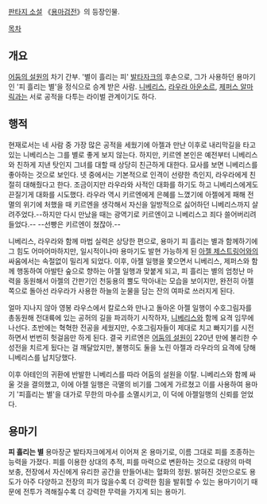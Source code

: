 [[판타지 소설]] 《[[용마검전]]》의 등장인물.

[[목차]]

== 개요 ==
[[어둠의 설원]]의 차기 간부. '별이 흘리는 피' [[발타자크]]의 후손으로, 그가 사용하던 용마기인 '피 흘리는 별'을 정식으로 승계 받은 사람. [[니베리스]], [[라우라 아운소르]], [[제퍼스 알마릭]]과는 서로 공적을 다투는 라이벌 관계이기도 하다.

== 행적 ==
현재로서는 네 사람 중 가장 많은 공적을 세웠기에 아젤과 만난 이후로 내리막길을 타고 있는 니베리스는 그를 별로 좋게 보지 않는다. 하지만, 키르엔 본인은 예전부터 니베리스와 친하게 지낸 탓인지 그녀를 대할 때 상당히 친근하게 대한다. 묘사를 보면 니베리스를 좋아하는 것으로 보인다.
넷 중에서는 기본적으로 인격이 선량한 측인지, 라우라에게 친절히 대해줬다고 한다. 조금이지만 라우라와 사적인 대화를 하기도 하고 니베리스에게도 끈질기게 대화를 시도했다. 라우라 역시 키르엔에게 은혜를 느꼈기에 아젤에게 패해 전멸의 위기에 처했을 때 키르엔을 생각해서 자신을 일방적으로 싫어하던 니베리스까지 살려주었다.--하지만 다시 만났을 때는 광역기로 키르엔이고 니베리스고 죄다 쓸어버리려 들었다.-- --선빵은 키르엔이 쳤잖아.--

니베리스, 라우라와 함께 마법 실력은 상당한 편으로, 용마기 피 흘리는 별과 함께하기에 그 힘도 어마어마하지만, 일시적이나마 용마기도 발현 가능하게 된 [[아젤 제스트링어]]와의 싸움에서는 속절없이 밀리게 되었다. 이후, 아젤 일행을 쫓으면서 니베리스, 제퍼스와 함께 행동하여 아발탄 숲으로 향하는 아젤 일행과 맞붙게 되고, 피 흘리는 별의 엄청난 마력을 동원해서 아젤의 간판기인 천둥용의 뿔도 막아내는 모습을 보이지만, 완전히 아젤 쪽으로 돌아선 라우라가 사용한 하늘의 눈물을 담는 잔의 여파로 쓰러지게 된다.

얼마 지나지 않아 영봉 라우스에서 칼로스와 만나고 돌아온 아젤 일행이 수호그림자를 총동원해 전대륙에 있는 공허의 길을 파괴하기 시작하자, [[니베리스]]와 함께 요격 임무에 나선다. 초반에는 혁혁한 전공을 세웠지만, 수호그림자들이 제대로 치고 빠지기를 시전하면서 번번히 헛걸음만 하게 된다. 결국 키르엔은 [[어둠의 설원]]이 220년 만에 불리한 수성전을 치르게 됬다는 걸 깨달았지만, 불행히도 둘을 노린 아젤과 라우라의 요격에 당해 니베리스를 납치당했다.

이후 아테인의 귀환에 반발한 니베리스를 따라 어둠의 설원을 이탈. 니베리스와 함께 싸울 것을 결의했고, 이에 아젤 일행은 극멸의 비기를 그에게 가르쳤고 이를 사용하여 용마기 '피흘리는 별'을 대가로 무한의 마수를 소멸시키고, 이 덕에 아젤일행의 신뢰를 얻었다.

== 용마기 ==
'''피 흘리는 별'''
용마장군 발타자크에게서 이어져 온 용마기로, 이름 그대로 피를 조종하는 능력을 가졌다. 피를 이용한 상대의 추적, 피를 마력으로 변환하는 것으로 대량의 마력 보충, 전장에서 자신에게 유리한 공간을 만들어내는 혈화의 정원. 밝혀진 것만으로도 용도가 아주 다양하고 전장의 피가 많을수록 더 강력한 힘을 발휘할 수 있는 용마기이기 때문에 전투가 격해질수록 더 강력한 무력을 가지게 되는 용마기.

